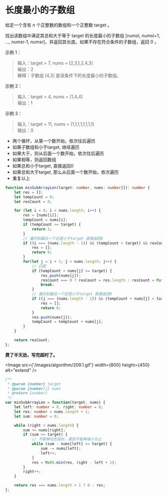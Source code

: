 
# 长度最小的子数组

给定一个含有 n 个正整数的数组和一个正整数 target 。

找出该数组中满足其总和大于等于 target 的长度最小的子数组 [numsl, numsl+1, ..., numsr-1, numsr]，并返回其长度。如果不存在符合条件的子数组，返回 0 。

示例 1：

> 输入：target = 7, nums = [2,3,1,2,4,3]  
> 输出：2  
> 解释：子数组 [4,3] 是该条件下的长度最小的子数组。

示例 2：

> 输入：target = 4, nums = [1,4,4]  
> 输出：1

示例 3：

> 输入：target = 11, nums = [1,1,1,1,1,1,1,1]  
> 输出：0

- 两个循环，从第一个数开始，依次往后遍历
- 如果子数组和小于target, 继续遍历
- 如果大于，则从后面一个数开始，依次往后遍历
- 如果相等，则返回数组
- 如果总和小于target, 直接返回0
- 如果总和大于target, 那么从后面一个数开始，依次遍历
- 重复以上
``` typescript
function minSubArrayLen(target: number, nums: number[]): number {
    let res = [];
	let tempCount = 0;
    let resCount = 0;

	for (let i = 0; i < nums.length; i++) {
		res = [nums[i]];
		tempCount = nums[i];
		if (tempCount >= target) {
			return 1;
		}
		// 遍历到最后一个还是小于target 直接返回0
		if ((i === (nums.length - 1)) && (tempCount < target) && resCount === 0) {
			res = [];
			return 0;
		}
		for(let j = i + 1; j < nums.length; j++) {
			// 匹配
			if (tempCount + nums[j] >= target) {
				res.push(nums[j]);
                resCount === 0 ? resCount = res.length : resCount = Math.min(resCount, res.length);
                break;
			}
			// 遍历到最后一个还是小于target 直接返回0
			if ((j === (nums.length - 1)) && (tempCount + nums[j] < target) && resCount === 0) {
				res = [];
				return 0;
			}
            res.push(nums[j]);
			tempCount = tempCount + nums[j];
		}
	}

    return resCount;
};
```

**费了半天劲，写完超时了。**

<Image
    src={'/images/algorithm/209.1.gif'}
    width={800}
    height={450}
    alt="extend"
/>

``` typescript
/**
 * @param {number} target
 * @param {number[]} nums
 * @return {number}
 */
var minSubArrayLen = function(target, nums) {
    let left: number = 0, right: number = 0;
    let res: number = nums.length + 1;
    let sum: number = 0;

    while (right < nums.length) {
        sum += nums[right];
        if (sum >= target) {
            // 不断移动左指针，直到不能再缩小为止
            while (sum - nums[left] >= target) {
                sum -= nums[left];
                left++;
            }
            res = Math.min(res, right - left + 1);
        }
        right++;
    }

    return res === nums.length + 1 ? 0 : res;
};
```
